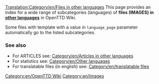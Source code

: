 [[Translation:Category/en/Files in other languages]]{{en/-}}
This page provides an index for a wide range of subcategories (languages) of '''files (IMAGES) in [[Category/en/Other languages|other languages]]''' in OpenTTD Wiki.

Some files with {{s|Other languages files}} template with a value in <code>language_page</code> parameter automatically go to the listed subcategories.

===See also===
*For ARTICLES see: [[Category/en/Articles in other languages]]
*For statistics see: [[Category/en/Other languages]]
*For translatable files (in english) see: [[Category/en/translatable files]]

[[Category:en/OpenTTD Wiki]][[Category:en/Images]]